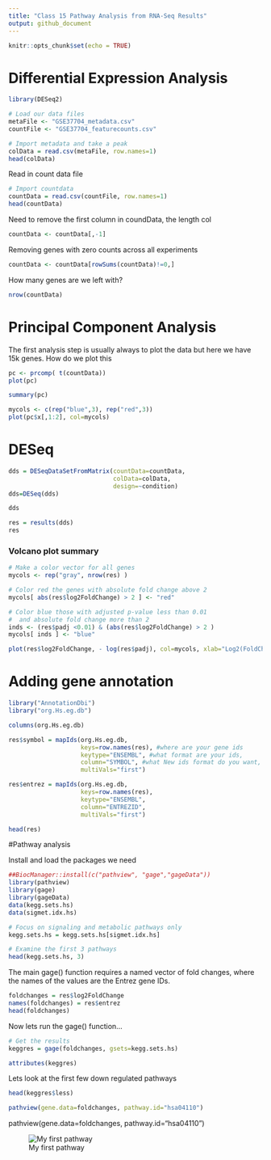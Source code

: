 ```yaml
---
title: "Class 15 Pathway Analysis from RNA-Seq Results"
output: github_document
---
```


```r
knitr::opts_chunk$set(echo = TRUE)
```

# Differential Expression Analysis
```r
library(DESeq2)
```

```r
# Load our data files
metaFile <- "GSE37704_metadata.csv"
countFile <- "GSE37704_featurecounts.csv"

# Import metadata and take a peak
colData = read.csv(metaFile, row.names=1)
head(colData)
```

Read in count data file
```r
# Import countdata
countData = read.csv(countFile, row.names=1)
head(countData)
```

Need to remove the first column in coundData, the length col

```r
countData <- countData[,-1]
```

Removing genes with zero counts across all experiments
```r
countData <- countData[rowSums(countData)!=0,]
```

How many genes are we left with?

```r
nrow(countData)
```

# Principal Component Analysis

The first analysis step is usually always to plot the data but here we have 15k genes. How do we plot this

```r
pc <- prcomp( t(countData))
plot(pc)
```

```r
summary(pc)
```

```r
mycols <- c(rep("blue",3), rep("red",3))
plot(pc$x[,1:2], col=mycols)
```

# DESeq

```r
dds = DESeqDataSetFromMatrix(countData=countData,
                             colData=colData,
                             design=~condition)
dds=DESeq(dds)
```

```r
dds
```

```r
res = results(dds)
res
```

### Volcano plot summary

```r
# Make a color vector for all genes
mycols <- rep("gray", nrow(res) )

# Color red the genes with absolute fold change above 2
mycols[ abs(res$log2FoldChange) > 2 ] <- "red"

# Color blue those with adjusted p-value less than 0.01
#  and absolute fold change more than 2
inds <- (res$padj <0.01) & (abs(res$log2FoldChange) > 2 )
mycols[ inds ] <- "blue"

plot(res$log2FoldChange, - log(res$padj), col=mycols, xlab="Log2(FoldChange)", ylab="-Log(P-value)" )

```

# Adding gene annotation

```r
library("AnnotationDbi")
library("org.Hs.eg.db")

columns(org.Hs.eg.db)
```


```r
res$symbol = mapIds(org.Hs.eg.db,
                    keys=row.names(res), #where are your gene ids
                    keytype="ENSEMBL", #what format are your ids,
                    column="SYMBOL", #what New ids format do you want,
                    multiVals="first")

res$entrez = mapIds(org.Hs.eg.db,
                    keys=row.names(res),
                    keytype="ENSEMBL",
                    column="ENTREZID",
                    multiVals="first")

head(res)
```

#Pathway analysis

Install and load the packages we need

```r
##BiocManager::install(c("pathview", "gage","gageData"))
library(pathview)
library(gage)
library(gageData)
data(kegg.sets.hs)
data(sigmet.idx.hs)

# Focus on signaling and metabolic pathways only
kegg.sets.hs = kegg.sets.hs[sigmet.idx.hs]

# Examine the first 3 pathways
head(kegg.sets.hs, 3)
```

The main gage() function requires a named vector of fold changes, where the names of the values are the Entrez gene IDs.

```r
foldchanges = res$log2FoldChange
names(foldchanges) = res$entrez
head(foldchanges)
```

Now lets run the gage() function...

```r
# Get the results
keggres = gage(foldchanges, gsets=kegg.sets.hs)
```

```r
attributes(keggres)
```

Lets look at the first few down regulated pathways

```r
head(keggres$less)
```

```r
pathview(gene.data=foldchanges, pathway.id="hsa04110")
```
pathview(gene.data=foldchanges, pathway.id="hsa04110")


![My first pathway](./hsa04110.pathview.png)
